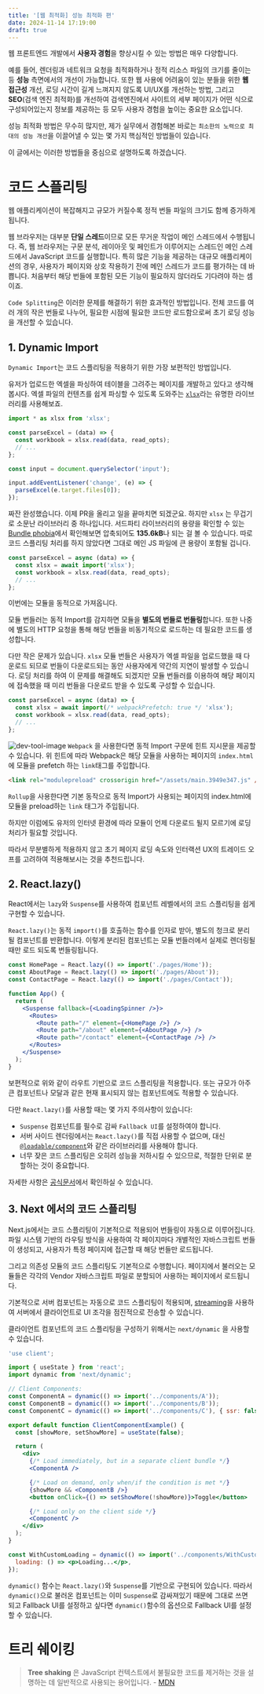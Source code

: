 ```yaml
---
title: '[웹 최적화] 성능 최적화 편'
date: 2024-11-14 17:19:00
draft: true
---
```


웹 프론트엔드 개발에서 **사용자 경험**을 향상시킬 수 있는 방법은 매우 다양합니다.

예를 들어, 렌더링과 네트워크 요청을 최적화하거나 정적 리소스 파일의 크기를 줄이는 등 **성능** 측면에서의 개선이 가능합니다. 또한 웹 사용에 어려움이 있는 분들을 위한 **웹 접근성** 개선, 로딩 시간이 길게 느껴지지 않도록 UI/UX를 개선하는 방법, 그리고 **SEO**(검색 엔진 최적화)를 개선하여 검색엔진에서 사이트의 세부 페이지가 어떤 식으로 구성되어있는지 정보를 제공하는 등 모두 사용자 경험을 높이는 중요한 요소입니다.

성능 최적화 방법은 무수히 많지만, 제가 실무에서 경험해본 바로는 `최소한의 노력으로 최대의 성능 개선`을 이끌어낼 수 있는 몇 가지 핵심적인 방법들이 있습니다.

이 글에서는 이러한 방법들을 중심으로 설명하도록 하겠습니다.

# 코드 스플리팅

웹 애플리케이션이 복잡해지고 규모가 커질수록 정적 번들 파일의 크기도 함께 증가하게 됩니다.

웹 브라우저는 대부분 **단일 스레드**이므로 모든 무거운 작업이 메인 스레드에서 수행됩니다. 즉, 웹 브라우저는 구문 분석, 레이아웃 및 페인트가 이루어지는 스레드인 메인 스레드에서 JavaScript 코드를 실행합니다. 특히 많은 기능을 제공하는 대규모 애플리케이션의 경우, 사용자가 페이지와 상호 작용하기 전에 메인 스레드가 코드를 평가하는 데 바쁩니다. 처음부터 해당 번들에 포함된 모든 기능이 필요하지 않더라도 기다려야 하는 셈이죠.

`Code Splitting`은 이러한 문제를 해결하기 위한 효과적인 방법입니다. 전체 코드를 여러 개의 작은 번들로 나누어, 필요한 시점에 필요한 코드만 로드함으로써 초기 로딩 성능을 개선할 수 있습니다.

## 1. Dynamic Import

`Dynamic Import`는 코드 스플리팅을 적용하기 위한 가장 보편적인 방법입니다.

유저가 업로드한 엑셀을 파싱하여 테이블을 그려주는 페이지를 개발하고 있다고 생각해봅시다.
엑셀 파일의 컨텐츠를 쉽게 파싱할 수 있도록 도와주는 [`xlsx`](https://www.npmjs.com/package/xlsx)라는 유명한 라이브러리를 사용해보죠.

```js
import * as xlsx from 'xlsx';

const parseExcel = (data) => {
  const workbook = xlsx.read(data, read_opts);
  // ...
};

const input = document.querySelector('input');

input.addEventListener('change', (e) => {
  parseExcel(e.target.files[0]);
});
```

짜잔 완성했습니다. 이제 PR을 올리고 일을 끝마치면 되겠군요.
하지만 `xlsx` 는 무겁기로 소문난 라이브러리 중 하나입니다. 서드파티 라이브러리의 용량을 확인할 수 있는 [Bundle phobia](https://bundlephobia.com/package/xlsx@0.18.5)에서 확인해보면 압축되어도 **135.6kB**나 되는 걸 볼 수 있습니다. 따로 코드 스플리팅 처리를 하지 않았다면 그대로 메인 JS 파일에 큰 용량이 포함될 겁니다.

```js
const parseExcel = async (data) => {
  const xlsx = await import('xlsx');
  const workbook = xlsx.read(data, read_opts);
  // ...
};
```

이번에는 모듈을 동적으로 가져옵니다.

모듈 번들러는 동적 Import를 감지하면 모듈을 **별도의 번들로 번들링**합니다. 또한 나중에 별도의 HTTP 요청을 통해 해당 번들을 비동기적으로 로드하는 데 필요한 코드를 생성합니다.

다만 작은 문제가 있습니다. `xlsx` 모듈 번들은 사용자가 엑셀 파일을 업로드했을 때 다운로드 되므로 번들이 다운로드되는 동안 사용자에게 약간의 지연이 발생할 수 있습니다. 로딩 처리를 하여 이 문제를 해결해도 되겠지만 모듈 번들러를 이용하여 해당 페이지에 접속했을 때 미리 번들을 다운로드 받을 수 있도록 구성할 수 있습니다.

```js
const parseExcel = async (data) => {
  const xlsx = await import(/* webpackPrefetch: true */ 'xlsx');
  const workbook = xlsx.read(data, read_opts);
  // ...
};
```

![dev-tool-image](/images/web-performance-optimization/prefetch.png)
`Webpack` 을 사용한다면 동적 Import 구문에 힌트 지시문을 제공할 수 있습니다. 위 힌트에 따라 Webpack은 해당 모듈을 사용하는 페이지의 `index.html` 에 모듈을 prefetch 하는 `link`태그를 주입합니다.

```html
<link rel="modulepreload" crossorigin href="/assets/main.3949e347.js" />
```

`Rollup`을 사용한다면 기본 동작으로 동적 Import가 사용되는 페이지의 index.html에 모듈을 preload하는 `link` 태그가 주입됩니다.

하지만 이럼에도 유저의 인터넷 환경에 따라 모듈이 언제 다운로드 될지 모르기에 로딩 처리가 필요할 것입니다.

따라서 무분별하게 적용하지 않고 초기 페이지 로딩 속도와 인터랙션 UX의 트레이드 오프를 고려하여 적용해보시는 것을 추천드립니다.

## 2. React.lazy()

React에서는 `lazy`와 `Suspense`를 사용하여 컴포넌트 레벨에서의 코드 스플리팅을 쉽게 구현할 수 있습니다.

`React.lazy()`는 동적 `import()`를 호출하는 함수를 인자로 받아, 별도의 청크로 분리될 컴포넌트를 반환합니다. 이렇게 분리된 컴포넌트는 모듈 번들러에서 실제로 렌더링될 때만 로드 되도록 번들링됩니다.

```jsx
const HomePage = React.lazy(() => import('./pages/Home'));
const AboutPage = React.lazy(() => import('./pages/About'));
const ContactPage = React.lazy(() => import('./pages/Contact'));

function App() {
  return (
    <Suspense fallback={<LoadingSpinner />}>
      <Routes>
        <Route path="/" element={<HomePage />} />
        <Route path="/about" element={<AboutPage />} />
        <Route path="/contact" element={<ContactPage />} />
      </Routes>
    </Suspense>
  );
}
```

보편적으로 위와 같이 라우트 기반으로 코드 스플리팅을 적용합니다. 또는 규모가 아주 큰 컴포넌트나 모달과 같은 현재 표시되지 않는 컴포넌트에도 적용할 수 있습니다.

다만 `React.lazy()`를 사용할 때는 몇 가지 주의사항이 있습니다:

- `Suspense` 컴포넌트를 필수로 감싸 `Fallback UI`를 설정하여야 합니다.
- 서버 사이드 렌더링에서는 `React.lazy()`를 직접 사용할 수 없으며, 대신 [`@loadable/component`](https://www.npmjs.com/package/@loadable/component)와 같은 라이브러리를 사용해야 합니다.
- 너무 잦은 코드 스플리팅은 오히려 성능을 저하시킬 수 있으므로, 적절한 단위로 분할하는 것이 중요합니다.

자세한 사항은 [공식문서](https://ko.react.dev/reference/react/lazy)에서 확인하실 수 있습니다.

## 3. Next 에서의 코드 스플리팅

Next.js에서는 코드 스플리팅이 기본적으로 적용되어 번들링이 자동으로 이루어집니다. 파일 시스템 기반의 라우팅 방식을 사용하여 각 페이지마다 개별적인 자바스크립트 번들이 생성되고, 사용자가 특정 페이지에 접근할 때 해당 번들만 로드됩니다.

그리고 의존성 모듈의 코드 스플리팅도 기본적으로 수행합니다. 페이지에서 불러오는 모듈들은 각각의 Vendor 자바스크립트 파일로 분할되어 사용하는 페이지에서 로드됩니다.

기본적으로 서버 컴포넌트는 자동으로 코드 스플리팅이 적용되며, [streaming](https://nextjs.org/docs/app/building-your-application/routing/loading-ui-and-streaming)을 사용하여 서버에서 클라이언트로 UI 조각을 점진적으로 전송할 수 있습니다.

클라이언트 컴포넌트의 코드 스플리팅을 구성하기 위해서는 `next/dynamic` 을 사용할 수 있습니다.

```jsx
'use client';

import { useState } from 'react';
import dynamic from 'next/dynamic';

// Client Components:
const ComponentA = dynamic(() => import('../components/A'));
const ComponentB = dynamic(() => import('../components/B'));
const ComponentC = dynamic(() => import('../components/C'), { ssr: false });

export default function ClientComponentExample() {
  const [showMore, setShowMore] = useState(false);

  return (
    <div>
      {/* Load immediately, but in a separate client bundle */}
      <ComponentA />

      {/* Load on demand, only when/if the condition is met */}
      {showMore && <ComponentB />}
      <button onClick={() => setShowMore(!showMore)}>Toggle</button>

      {/* Load only on the client side */}
      <ComponentC />
    </div>
  );
}
```

```jsx
const WithCustomLoading = dynamic(() => import('../components/WithCustomLoading'), {
  loading: () => <p>Loading...</p>,
});
```

`dynamic()` 함수는 `React.lazy()`와 `Suspense`를 기반으로 구현되어 있습니다. 따라서 `dynamic()`으로 불러온 컴포넌트는 이미 `Suspense`로 감싸져있기 때문에 그대로 쓰면 되고 Fallback UI를 설정하고 싶다면 `dynamic()`함수의 옵션으로 Fallback UI를 설정할 수 있습니다.

# 트리 쉐이킹

> **Tree shaking** 은 JavaScript 컨텍스트에서 불필요한 코드를 제거하는 것을 설명하는 데 일반적으로 사용되는 용어입니다. - [MDN](https://developer.mozilla.org/en-US/docs/Glossary/Tree_shaking)
